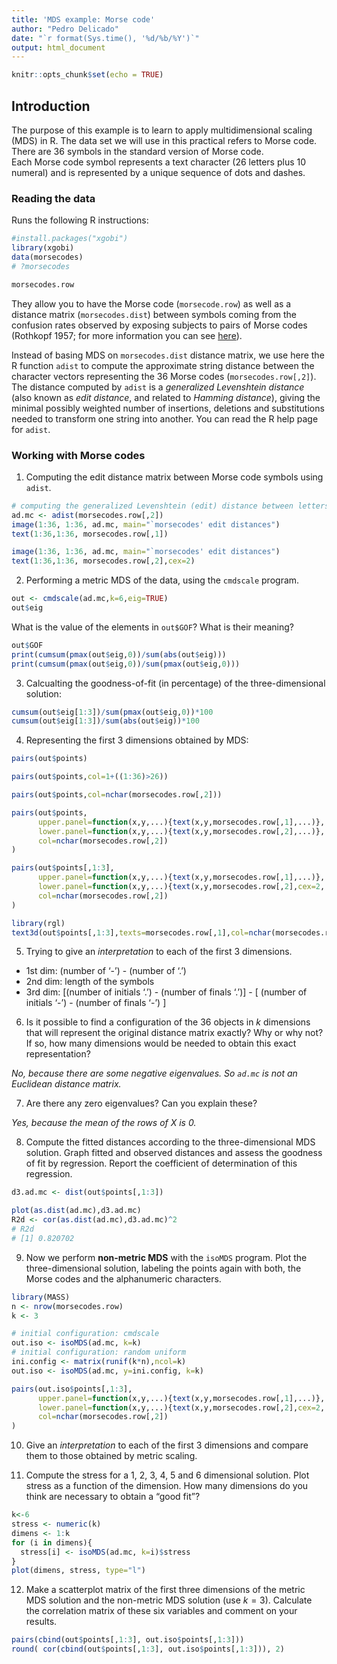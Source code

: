 ```yaml
---
title: 'MDS example: Morse code'
author: "Pedro Delicado"
date: "`r format(Sys.time(), '%d/%b/%Y')`"
output: html_document
---
```


```r
knitr::opts_chunk$set(echo = TRUE)
```

## Introduction

The purpose of this example is to learn to apply multidimensional scaling (MDS) in R. The data set we will use in this practical refers to Morse code.
There are 36 symbols in the standard version of Morse code.  
Each Morse code symbol represents a text character (26 letters plus 10 numeral) and is represented by a unique sequence of dots and dashes.

### Reading the data
Runs the following R instructions:

```r
#install.packages("xgobi")
library(xgobi)
data(morsecodes)
# ?morsecodes

morsecodes.row
```

They allow you to have the Morse code (`morsecode.row`) as well as a distance matrix (`morsecodes.dist`) between symbols coming from the confusion rates observed by exposing subjects to pairs of Morse codes (Rothkopf 1957; for more information you can see [here](https://rdrr.io/cran/fechner/man/morse.html)).

Instead of basing MDS on `morsecodes.dist` distance matrix, we use here the R function `adist` to compute the approximate string distance between the character vectors representing the 36 Morse codes (`morsecodes.row[,2]`). 
The distance computed by `adist` is a *generalized Levenshtein distance* (also known as *edit distance*, and related to *Hamming distance*), 
giving the minimal possibly weighted number of insertions, deletions and substitutions needed to transform one string into another.
You can read the R help page for `adist`. 

### Working with Morse codes

1. Computing the edit distance matrix between Morse code symbols using `adist`. 
```r
# computing the generalized Levenshtein (edit) distance between letters morse code
ad.mc <- adist(morsecodes.row[,2])
image(1:36, 1:36, ad.mc, main="`morsecodes' edit distances")
text(1:36,1:36, morsecodes.row[,1])
``` 

```r
image(1:36, 1:36, ad.mc, main="`morsecodes' edit distances")
text(1:36,1:36, morsecodes.row[,2],cex=2)
``` 

2. Performing a metric MDS of the data, using the `cmdscale` program. 

```r
out <- cmdscale(ad.mc,k=6,eig=TRUE)
out$eig
``` 

What is the value of the elements in `out$GOF`?
What is their meaning?


```r
out$GOF
print(cumsum(pmax(out$eig,0))/sum(abs(out$eig)))
print(cumsum(pmax(out$eig,0))/sum(pmax(out$eig,0)))
``` 

3. Calcualting the goodness-of-fit (in percentage) of the three-dimensional solution:

```r
cumsum(out$eig[1:3])/sum(pmax(out$eig,0))*100
cumsum(out$eig[1:3])/sum(abs(out$eig))*100
``` 


4. Representing the first 3 dimensions obtained by MDS: 

```r
pairs(out$points)
``` 

```r
pairs(out$points,col=1+((1:36)>26))
``` 

```r
pairs(out$points,col=nchar(morsecodes.row[,2]))
``` 

```r
pairs(out$points,
      upper.panel=function(x,y,...){text(x,y,morsecodes.row[,1],...)},
      lower.panel=function(x,y,...){text(x,y,morsecodes.row[,2],...)},
      col=nchar(morsecodes.row[,2])
)
``` 

```r
pairs(out$points[,1:3],
      upper.panel=function(x,y,...){text(x,y,morsecodes.row[,1],...)},
      lower.panel=function(x,y,...){text(x,y,morsecodes.row[,2],cex=2,...)},
      col=nchar(morsecodes.row[,2])
)
``` 

```r
library(rgl)
text3d(out$points[,1:3],texts=morsecodes.row[,1],col=nchar(morsecodes.row[,2]),cex=2)
```

5. Trying to give an *interpretation* to each of the first 3 dimensions.

- 1st dim: (number of '-') - (number of '.')
- 2nd dim: length of the symbols
- 3rd dim:    [(number of initials '.') - (number of finals '.')] - [ (number of initials '-') - (number of finals '-') ]


6. Is it possible to find a configuration of the 36 objects in $k$ dimensions that will represent the original distance matrix exactly? Why or why not? If so, how many dimensions would be needed to obtain this exact representation?

*No, because there are some negative eigenvalues. So `ad.mc` is not an Euclidean distance matrix.*


7. Are there any zero eigenvalues? Can you explain these?

*Yes, because the mean of the rows of X is 0.*

8. Compute the fitted distances according to the three-dimensional MDS solution. 
Graph fitted and observed distances and assess the goodness of fit by regression. 
Report the coefficient of determination of this regression.

```r
d3.ad.mc <- dist(out$points[,1:3])

plot(as.dist(ad.mc),d3.ad.mc)
R2d <- cor(as.dist(ad.mc),d3.ad.mc)^2
# R2d
# [1] 0.820702
``` 

9. Now we perform **non-metric MDS** with the `isoMDS` program. 
Plot the three-dimensional solution, labeling the points again with both, the Morse codes and the alphanumeric characters.

```r
library(MASS)
n <- nrow(morsecodes.row)
k <- 3

# initial configuration: cmdscale
out.iso <- isoMDS(ad.mc, k=k)
# initial configuration: random uniform
ini.config <- matrix(runif(k*n),ncol=k)
out.iso <- isoMDS(ad.mc, y=ini.config, k=k)

pairs(out.iso$points[,1:3],
      upper.panel=function(x,y,...){text(x,y,morsecodes.row[,1],...)},
      lower.panel=function(x,y,...){text(x,y,morsecodes.row[,2],cex=2,...)},
      col=nchar(morsecodes.row[,2])
)
``` 

10. Give an *interpretation* to each of the first 3 dimensions and compare them to those obtained by metric scaling. 


11. Compute the stress for a 1, 2, 3, 4, 5 and 6 dimensional solution. 
Plot stress as a function of the dimension.
How many dimensions do you think are necessary to obtain a "good fit"?
```r
k<-6
stress <- numeric(k)
dimens <- 1:k
for (i in dimens){
  stress[i] <- isoMDS(ad.mc, k=i)$stress
}
plot(dimens, stress, type="l")
``` 

12. Make a scatterplot matrix of the first three dimensions of the metric MDS solution and 
the non-metric MDS solution (use $k=3$). Calculate the correlation matrix of these six variables 
and comment on your results.
```r
pairs(cbind(out$points[,1:3], out.iso$points[,1:3]))
round( cor(cbind(out$points[,1:3], out.iso$points[,1:3])), 2)
``` 

